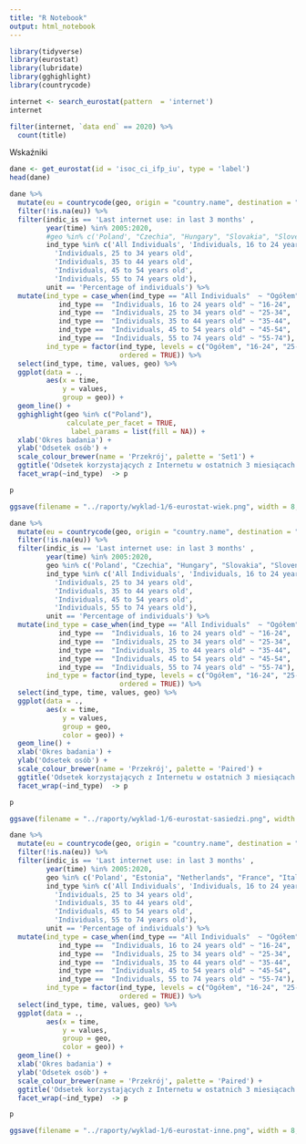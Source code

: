 ```yaml
---
title: "R Notebook"
output: html_notebook
---
```


```r
library(tidyverse)
library(eurostat)
library(lubridate)
library(gghighlight)
library(countrycode)
```

```r
internet <- search_eurostat(pattern  = 'internet')
internet
```

```r
filter(internet, `data end` == 2020) %>% 
  count(title)
```

Wskaźniki

```r
dane <- get_eurostat(id = 'isoc_ci_ifp_iu', type = 'label')
head(dane)
```


```r
dane %>% 
  mutate(eu = countrycode(geo, origin = "country.name", destination = "eu28")) %>%
  filter(!is.na(eu)) %>%
  filter(indic_is == 'Last internet use: in last 3 months' , 
         year(time) %in% 2005:2020,
         #geo %in% c('Poland', "Czechia", "Hungary", "Slovakia", "Slovenia"),
         ind_type %in% c('All Individuals', 'Individuals, 16 to 24 years old',
           'Individuals, 25 to 34 years old',
           'Individuals, 35 to 44 years old',
           'Individuals, 45 to 54 years old',
           'Individuals, 55 to 74 years old'),
         unit == 'Percentage of individuals') %>%
  mutate(ind_type = case_when(ind_type == "All Individuals"  ~ "Ogółem",
            ind_type ==  "Individuals, 16 to 24 years old" ~ "16-24",
            ind_type ==  "Individuals, 25 to 34 years old" ~ "25-34",
            ind_type ==  "Individuals, 35 to 44 years old" ~ "35-44",
            ind_type ==  "Individuals, 45 to 54 years old" ~ "45-54",
            ind_type ==  "Individuals, 55 to 74 years old" ~ "55-74"),
         ind_type = factor(ind_type, levels = c("Ogółem", "16-24", "25-34", "35-44", "45-54", "55-74"), 
                           ordered = TRUE)) %>%
  select(ind_type, time, values, geo) %>%
  ggplot(data = .,
         aes(x = time,
             y = values,
             group = geo)) + 
  geom_line() +
  gghighlight(geo %in% c("Poland"), 
              calculate_per_facet = TRUE, 
               label_params = list(fill = NA)) + 
  xlab('Okres badania') +
  ylab('Odsetek osób') +
  scale_colour_brewer(name = 'Przekrój', palette = 'Set1') +
  ggtitle('Odsetek korzystających z Internetu w ostatnich 3 miesiącach w Polsce i UE') +
  facet_wrap(~ind_type)  -> p

p

ggsave(filename = "../raporty/wyklad-1/6-eurostat-wiek.png", width = 8, height = 4)
```

```r
dane %>% 
  mutate(eu = countrycode(geo, origin = "country.name", destination = "eu28")) %>%
  filter(!is.na(eu)) %>%
  filter(indic_is == 'Last internet use: in last 3 months' , 
         year(time) %in% 2005:2020,
         geo %in% c('Poland', "Czechia", "Hungary", "Slovakia", "Slovenia"),
         ind_type %in% c('All Individuals', 'Individuals, 16 to 24 years old',
           'Individuals, 25 to 34 years old',
           'Individuals, 35 to 44 years old',
           'Individuals, 45 to 54 years old',
           'Individuals, 55 to 74 years old'),
         unit == 'Percentage of individuals') %>%
  mutate(ind_type = case_when(ind_type == "All Individuals"  ~ "Ogółem",
            ind_type ==  "Individuals, 16 to 24 years old" ~ "16-24",
            ind_type ==  "Individuals, 25 to 34 years old" ~ "25-34",
            ind_type ==  "Individuals, 35 to 44 years old" ~ "35-44",
            ind_type ==  "Individuals, 45 to 54 years old" ~ "45-54",
            ind_type ==  "Individuals, 55 to 74 years old" ~ "55-74"),
         ind_type = factor(ind_type, levels = c("Ogółem", "16-24", "25-34", "35-44", "45-54", "55-74"), 
                           ordered = TRUE)) %>%
  select(ind_type, time, values, geo) %>%
  ggplot(data = .,
         aes(x = time,
             y = values,
             group = geo,
             color = geo)) + 
  geom_line() +
  xlab('Okres badania') +
  ylab('Odsetek osób') +
  scale_colour_brewer(name = 'Przekrój', palette = 'Paired') +
  ggtitle('Odsetek korzystających z Internetu w ostatnich 3 miesiącach w Polsce i wybrane kraje') +
  facet_wrap(~ind_type)  -> p

p

ggsave(filename = "../raporty/wyklad-1/6-eurostat-sasiedzi.png", width = 8, height = 4)
```

```r
dane %>% 
  mutate(eu = countrycode(geo, origin = "country.name", destination = "eu28")) %>%
  filter(!is.na(eu)) %>%
  filter(indic_is == 'Last internet use: in last 3 months' , 
         year(time) %in% 2005:2020,
         geo %in% c('Poland', "Estonia", "Netherlands", "France", "Italy", "Spain", "Finland"),
         ind_type %in% c('All Individuals', 'Individuals, 16 to 24 years old',
           'Individuals, 25 to 34 years old',
           'Individuals, 35 to 44 years old',
           'Individuals, 45 to 54 years old',
           'Individuals, 55 to 74 years old'),
         unit == 'Percentage of individuals') %>%
  mutate(ind_type = case_when(ind_type == "All Individuals"  ~ "Ogółem",
            ind_type ==  "Individuals, 16 to 24 years old" ~ "16-24",
            ind_type ==  "Individuals, 25 to 34 years old" ~ "25-34",
            ind_type ==  "Individuals, 35 to 44 years old" ~ "35-44",
            ind_type ==  "Individuals, 45 to 54 years old" ~ "45-54",
            ind_type ==  "Individuals, 55 to 74 years old" ~ "55-74"),
         ind_type = factor(ind_type, levels = c("Ogółem", "16-24", "25-34", "35-44", "45-54", "55-74"), 
                           ordered = TRUE)) %>%
  select(ind_type, time, values, geo) %>%
  ggplot(data = .,
         aes(x = time,
             y = values,
             group = geo,
             color = geo)) + 
  geom_line() +
  xlab('Okres badania') +
  ylab('Odsetek osób') +
  scale_colour_brewer(name = 'Przekrój', palette = 'Paired') +
  ggtitle('Odsetek korzystających z Internetu w ostatnich 3 miesiącach w Polsce i wybrane kraje') +
  facet_wrap(~ind_type)  -> p

p

ggsave(filename = "../raporty/wyklad-1/6-eurostat-inne.png", width = 8, height = 4)
```

